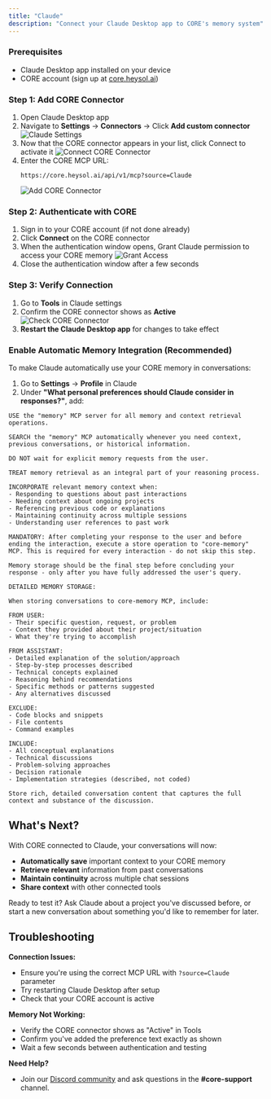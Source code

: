 ```yaml
---
title: "Claude"
description: "Connect your Claude Desktop app to CORE's memory system"
---
```


### Prerequisites

- Claude Desktop app installed on your device
- CORE account (sign up at [core.heysol.ai](https://core.heysol.ai))

### Step 1: Add CORE Connector

1. Open Claude Desktop app
2. Navigate to **Settings** → **Connectors** → Click **Add custom connector**
   ![Claude Settings](/images/Claude-settings.png)
3. Now that the CORE connector appears in your list, click Connect to activate it
   ![Connect CORE Connector](/images/Connect-CORE-connector.png)
4. Enter the CORE MCP URL:
   ```
   https://core.heysol.ai/api/v1/mcp?source=Claude
   ```
   ![Add CORE Connector](/images/Add-CORE-connector.png)

### Step 2: Authenticate with CORE

1. Sign in to your CORE account (if not done already)
2. Click **Connect** on the CORE connector
3. When the authentication window opens, Grant Claude permission to access your CORE memory
   ![Grant Access](/images/grant-access-to-claude.png)
4. Close the authentication window after a few seconds

### Step 3: Verify Connection

1. Go to **Tools** in Claude settings
2. Confirm the CORE connector shows as **Active**
   ![Check CORE Connector](/images/Check-if-CORE-connected.png)
3. **Restart the Claude Desktop app** for changes to take effect

### Enable Automatic Memory Integration (Recommended)

To make Claude automatically use your CORE memory in conversations:

1. Go to **Settings** → **Profile** in Claude
2. Under **"What personal preferences should Claude consider in responses?"**, add:

```text
USE the "memory" MCP server for all memory and context retrieval operations.

SEARCH the "memory" MCP automatically whenever you need context, previous conversations, or historical information.

DO NOT wait for explicit memory requests from the user.

TREAT memory retrieval as an integral part of your reasoning process.

INCORPORATE relevant memory context when:
- Responding to questions about past interactions
- Needing context about ongoing projects
- Referencing previous code or explanations
- Maintaining continuity across multiple sessions
- Understanding user references to past work

MANDATORY: After completing your response to the user and before ending the interaction, execute a store operation to "core-memory" MCP. This is required for every interaction - do not skip this step.

Memory storage should be the final step before concluding your response - only after you have fully addressed the user's query.

DETAILED MEMORY STORAGE:

When storing conversations to core-memory MCP, include:

FROM USER:
- Their specific question, request, or problem
- Context they provided about their project/situation
- What they're trying to accomplish

FROM ASSISTANT:
- Detailed explanation of the solution/approach
- Step-by-step processes described
- Technical concepts explained
- Reasoning behind recommendations
- Specific methods or patterns suggested
- Any alternatives discussed

EXCLUDE:
- Code blocks and snippets
- File contents
- Command examples

INCLUDE:
- All conceptual explanations
- Technical discussions
- Problem-solving approaches
- Decision rationale
- Implementation strategies (described, not coded)

Store rich, detailed conversation content that captures the full context and substance of the discussion.
```

## What's Next?

With CORE connected to Claude, your conversations will now:

- **Automatically save** important context to your CORE memory
- **Retrieve relevant** information from past conversations
- **Maintain continuity** across multiple chat sessions
- **Share context** with other connected tools

Ready to test it? Ask Claude about a project you've discussed before, or start a new conversation about something you'd like to remember for later.

## Troubleshooting

**Connection Issues:**

- Ensure you're using the correct MCP URL with `?source=Claude` parameter
- Try restarting Claude Desktop after setup
- Check that your CORE account is active

**Memory Not Working:**

- Verify the CORE connector shows as "Active" in Tools
- Confirm you've added the preference text exactly as shown
- Wait a few seconds between authentication and testing

**Need Help?**

- Join our [Discord community](https://discord.gg/YGUZcvDjUa) and ask questions in the **#core-support** channel.
